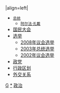 {{politbox|country=几内亚|image=Flag of Guinea.svg|size=125|title=几内亚|}}
|align=left|
*<small>[[几内亚国家元首列表|总统]]</small>
**<small>[[阿尔法·孔戴]]</small>
*[[几内亚国民大会|国民大会]]
*[[几内亚共和国选举|选举]]
**[[ 2008年几内亚立法会选举|2008年议会选举]]
**[[ 2003年几内亚总统选举|2003年总统选举]]
**[[ 2002年几内亚立法会选举|2002年议会选举]]
*[[几内亚政党列表|政党]]
*[[几内亚行政区划|行政区划]]
*[[几内亚外交关系|外交关系]]
{{politicsboxend|country=Politics of Guinea|}}<noinclude>
[[Category:各国政治导航模板|G]]
[[Category:几内亚政治|*]]
[[Category:几内亚模板|政治]]
</noinclude>